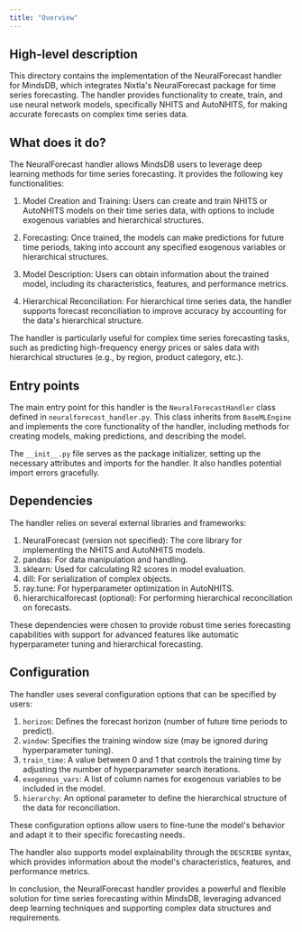 ```yaml
---
title: "Overview"
---
```


## High-level description
This directory contains the implementation of the NeuralForecast handler for MindsDB, which integrates Nixtla's NeuralForecast package for time series forecasting. The handler provides functionality to create, train, and use neural network models, specifically NHITS and AutoNHITS, for making accurate forecasts on complex time series data.

## What does it do?
The NeuralForecast handler allows MindsDB users to leverage deep learning methods for time series forecasting. It provides the following key functionalities:

1. Model Creation and Training: Users can create and train NHITS or AutoNHITS models on their time series data, with options to include exogenous variables and hierarchical structures.

2. Forecasting: Once trained, the models can make predictions for future time periods, taking into account any specified exogenous variables or hierarchical structures.

3. Model Description: Users can obtain information about the trained model, including its characteristics, features, and performance metrics.

4. Hierarchical Reconciliation: For hierarchical time series data, the handler supports forecast reconciliation to improve accuracy by accounting for the data's hierarchical structure.

The handler is particularly useful for complex time series forecasting tasks, such as predicting high-frequency energy prices or sales data with hierarchical structures (e.g., by region, product category, etc.).

## Entry points
The main entry point for this handler is the `NeuralForecastHandler` class defined in `neuralforecast_handler.py`. This class inherits from `BaseMLEngine` and implements the core functionality of the handler, including methods for creating models, making predictions, and describing the model.

The `__init__.py` file serves as the package initializer, setting up the necessary attributes and imports for the handler. It also handles potential import errors gracefully.

## Dependencies
The handler relies on several external libraries and frameworks:

1. NeuralForecast (version not specified): The core library for implementing the NHITS and AutoNHITS models.
2. pandas: For data manipulation and handling.
3. sklearn: Used for calculating R2 scores in model evaluation.
4. dill: For serialization of complex objects.
5. ray.tune: For hyperparameter optimization in AutoNHITS.
6. hierarchicalforecast (optional): For performing hierarchical reconciliation on forecasts.

These dependencies were chosen to provide robust time series forecasting capabilities with support for advanced features like automatic hyperparameter tuning and hierarchical forecasting.

## Configuration
The handler uses several configuration options that can be specified by users:

1. `horizon`: Defines the forecast horizon (number of future time periods to predict).
2. `window`: Specifies the training window size (may be ignored during hyperparameter tuning).
3. `train_time`: A value between 0 and 1 that controls the training time by adjusting the number of hyperparameter search iterations.
4. `exogenous_vars`: A list of column names for exogenous variables to be included in the model.
5. `hierarchy`: An optional parameter to define the hierarchical structure of the data for reconciliation.

These configuration options allow users to fine-tune the model's behavior and adapt it to their specific forecasting needs.

The handler also supports model explainability through the `DESCRIBE` syntax, which provides information about the model's characteristics, features, and performance metrics.

In conclusion, the NeuralForecast handler provides a powerful and flexible solution for time series forecasting within MindsDB, leveraging advanced deep learning techniques and supporting complex data structures and requirements.